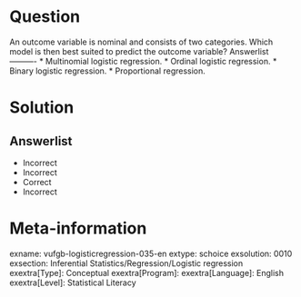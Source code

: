 Question
========

An outcome variable is nominal and consists of two categories. Which model is then best suited to predict the outcome variable? 
Answerlist
----------
* Multinomial logistic regression.
* Ordinal logistic regression.
* Binary logistic regression.
* Proportional regression.

Solution
========

Answerlist
----------
* Incorrect
* Incorrect
* Correct
* Incorrect

Meta-information
================
exname: vufgb-logisticregression-035-en
extype: schoice
exsolution: 0010
exsection: Inferential Statistics/Regression/Logistic regression
exextra[Type]: Conceptual
exextra[Program]: 
exextra[Language]: English
exextra[Level]: Statistical Literacy
